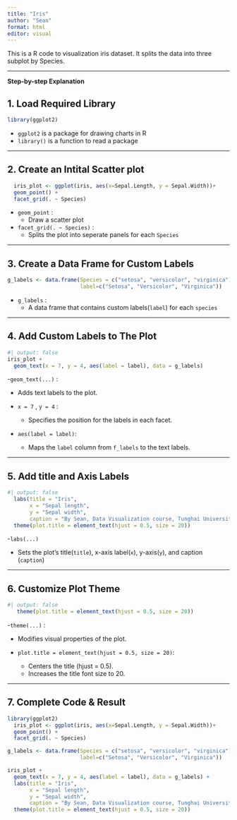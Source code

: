 ```yaml
---
title: "Iris"
author: "Sean"
format: html
editor: visual
---
```


This is a R code to visualization iris dataset. It splits the data into three subplot by Species.

___

**Step-by-step Explanation**

## 1. Load Required Library
```r
library(ggplot2)
```

- `ggplot2` is a package for drawing charts in R
- `library()` is a function to read a package

___

## 2. Create an Intital Scatter plot
```r
  iris_plot <- ggplot(iris, aes(x=Sepal.Length, y = Sepal.Width))+
  geom_point() +
  facet_grid(. ~ Species)
```
- `geom_point` :
  - Draw a scatter plot
- `facet_grid(. ~ Species)` :
  - Splits the plot into seperate panels for each `Species`
  
___
## 3. Create a Data Frame for Custom Labels
```r
g_labels <- data.frame(Species = c("setosa", "versicolor", "virginica"), 
                       label=c("Setosa", "Versicolor", "Virginica"))
```
- `g_labels` :
   - A data frame that contains custom labels(`label`) for each `species`

___

   
## 4. Add Custom Labels to The Plot
```r
#| output: false
iris_plot +
  geom_text(x = 7, y = 4, aes(label = label), data = g_labels)
```

-`geom_text(...)` :

  - Adds text labels to the plot.
- `x = 7` , `y = 4` :

  - Specifies the position for the labels in each facet.
- `aes(label = label)`: 

  - Maps the `label`   column from `f_labels`  to the text labels.
  
___ 

  
    
## 5. Add title and Axis Labels
```r
#| output: false
  labs(title = "Iris",
       x = "Sepal length",
       y = "Sepal width",
       caption = "By Sean, Data Visualization course, Tunghai University, 2024")+
  theme(plot.title = element_text(hjust = 0.5, size = 20))
```
-`labs(...)` 

  - Sets the plot's title(`title`), x-axis label(`x`), y-axis(`y`), and caption (`caption`)
  
___ 
  
  

## 6. Customize Plot Theme
```r
#| output: false
   theme(plot.title = element_text(hjust = 0.5, size = 20))
```
-`theme(...)` : 

- Modifies visual properties of the plot.

- `plot.title = element_text(hjust = 0.5, size = 20)`:

  - Centers the title (hjust = 0.5).
  - Increases the title font size to 20.

___ 

## 7. Complete Code & Result
```r

library(ggplot2)
  iris_plot <- ggplot(iris, aes(x=Sepal.Length, y = Sepal.Width))+
  geom_point() +
  facet_grid(. ~ Species)
```
```r
g_labels <- data.frame(Species = c("setosa", "versicolor", "virginica"), 
                       label=c("Setosa", "Versicolor", "Virginica"))
```
```r
iris_plot +
  geom_text(x = 7, y = 4, aes(label = label), data = g_labels) +
  labs(title = "Iris",
       x = "Sepal length",
       y = "Sepal width",
       caption = "By Sean, Data Visualization course, Tunghai University, 2024")+
  theme(plot.title = element_text(hjust = 0.5, size = 20))
```
##